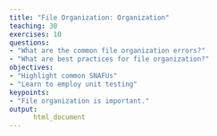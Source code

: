 ```yaml
---
title: "File Organization: Organization"
teaching: 30
exercises: 10
questions:
- "What are the common file organization errors?"
- "What are best practices for file organization?"
objectives:
- "Highlight common SNAFUs"
- "Learn to employ unit testing"
keypoints:
- "File organization is important."
output:  
      html_document
---
```

